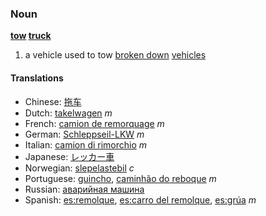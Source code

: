 {{Wikipedia}}
{{Noimage}}
===Noun===
'''[[tow]] [[truck]]'''

# a vehicle used to tow [[break down|broken down]] [[vehicle]]s

====Translations====
*Chinese: [[拖车]]
*Dutch: [[takelwagen]] ''m''
*French: [[camion de remorquage]] ''m''
*German: [[Schleppseil-LKW]] ''m''
*Italian: [[camion di rimorchio]] ''m''
*Japanese: [[レッカー車]]
*Norwegian: [[slepelastebil]] ''c''
*Portuguese: [[guincho]], [[caminhão do reboque]] ''m''
*Russian: [[аварийная машина]]
*Spanish: [[es:remolque]], [[es:carro del remolque]], [[es:grúa]] ''m''